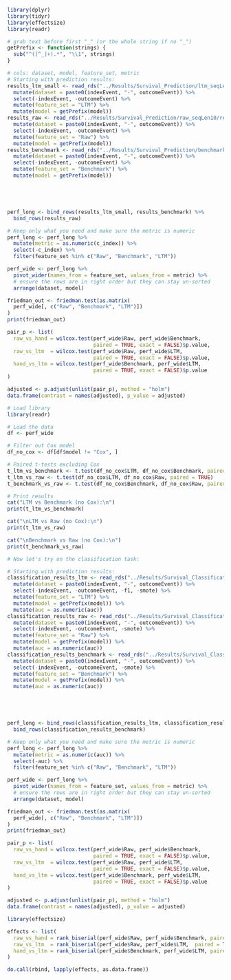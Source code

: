 ```r
library(dplyr) 
library(tidyr)
library(effectsize)
library(readr)

# grab text before first "_" (or the whole string if no "_")
getPrefix <- function(strings) {
  sub("^([^_]+).*", "\\1", strings)
}
```


```r
# cols: dataset, model, feature_set, metric
# Starting with prediction results:
results_ltm_small <- read_rds("../Results/Survival_Prediction/ltm_seqLen10/results.rds") %>%
  mutate(dataset = paste0(indexEvent, "-", outcomeEvent)) %>%
  select(-indexEvent, -outcomeEvent) %>%
  mutate(feature_set = "LTM") %>%
  mutate(model = getPrefix(model))
results_raw <- read_rds("../Results/Survival_Prediction/raw_seqLen10/results.rds") %>%
  mutate(dataset = paste0(indexEvent, "-", outcomeEvent)) %>%
  select(-indexEvent, -outcomeEvent) %>%
  mutate(feature_set = "Raw") %>%
  mutate(model = getPrefix(model))
results_benchmark <- read_rds("../Results/Survival_Prediction/benchmark_seqLen10/results.rds") %>%
  mutate(dataset = paste0(indexEvent, "-", outcomeEvent)) %>%
  select(-indexEvent, -outcomeEvent) %>%
  mutate(feature_set = "Benchmark") %>%
  mutate(model = getPrefix(model))





perf_long <- bind_rows(results_ltm_small, results_benchmark) %>%
  bind_rows(results_raw)

# Keep only what you need and make sure the metric is numeric
perf_long <- perf_long %>% 
  mutate(metric = as.numeric(c_index)) %>% 
  select(-c_index) %>%
  filter(feature_set %in% c("Raw", "Benchmark", "LTM"))
```

```r

perf_wide <- perf_long %>% 
  pivot_wider(names_from = feature_set, values_from = metric) %>% 
  # ensure the rows are in right order but they can stay un-sorted
  arrange(dataset, model)

friedman_out <- friedman.test(as.matrix(
  perf_wide[, c("Raw", "Benchmark", "LTM")])
)
print(friedman_out)

```

```r
pair_p <- list(
  raw_vs_hand = wilcox.test(perf_wide$Raw, perf_wide$Benchmark,
                            paired = TRUE, exact = FALSE)$p.value,
  raw_vs_ltm  = wilcox.test(perf_wide$Raw, perf_wide$LTM,
                            paired = TRUE, exact = FALSE)$p.value,
  hand_vs_ltm = wilcox.test(perf_wide$Benchmark, perf_wide$LTM,
                            paired = TRUE, exact = FALSE)$p.value
)

adjusted <- p.adjust(unlist(pair_p), method = "holm")
data.frame(contrast = names(adjusted), p_value = adjusted)

```

```r
# Load library
library(readr)

# Load the data
df <- perf_wide

# Filter out Cox model
df_no_cox <- df[df$model != "Cox", ]

# Paired t-tests excluding Cox
t_ltm_vs_benchmark <- t.test(df_no_cox$LTM, df_no_cox$Benchmark, paired = TRUE)
t_ltm_vs_raw <- t.test(df_no_cox$LTM, df_no_cox$Raw, paired = TRUE)
t_benchmark_vs_raw <- t.test(df_no_cox$Benchmark, df_no_cox$Raw, paired = TRUE)

# Print results
cat("LTM vs Benchmark (no Cox):\n")
print(t_ltm_vs_benchmark)

cat("\nLTM vs Raw (no Cox):\n")
print(t_ltm_vs_raw)

cat("\nBenchmark vs Raw (no Cox):\n")
print(t_benchmark_vs_raw)

```

```r
# Now let's try on the classification task:

# Starting with prediction results:
classification_results_ltm <- read_rds("../Results/Survival_Classification/ltm_seqLen10/results.rds") %>%
  mutate(dataset = paste0(indexEvent, "-", outcomeEvent)) %>%
  select(-indexEvent, -outcomeEvent, -f1, -smote) %>%
  mutate(feature_set = "LTM") %>%
  mutate(model = getPrefix(model)) %>%
  mutate(auc = as.numeric(auc))
classification_results_raw <- read_rds("../Results/Survival_Classification/raw_seqLen10/results.rds") %>%
  mutate(dataset = paste0(indexEvent, "-", outcomeEvent)) %>%
  select(-indexEvent, -outcomeEvent, -smote) %>%
  mutate(feature_set = "Raw") %>%
  mutate(model = getPrefix(model)) %>%
  mutate(auc = as.numeric(auc))
classification_results_benchmark <- read_rds("../Results/Survival_Classification/benchmark_seqLen10/results.rds") %>%
  mutate(dataset = paste0(indexEvent, "-", outcomeEvent)) %>%
  select(-indexEvent, -outcomeEvent, -smote) %>%
  mutate(feature_set = "Benchmark") %>%
  mutate(model = getPrefix(model)) %>%
  mutate(auc = as.numeric(auc))





perf_long <- bind_rows(classification_results_ltm, classification_results_raw) %>%
  bind_rows(classification_results_benchmark)

# Keep only what you need and make sure the metric is numeric
perf_long <- perf_long %>% 
  mutate(metric = as.numeric(auc)) %>% 
  select(-auc) %>%
  filter(feature_set %in% c("Raw", "Benchmark", "LTM"))

```

```r

perf_wide <- perf_long %>% 
  pivot_wider(names_from = feature_set, values_from = metric) %>% 
  # ensure the rows are in right order but they can stay un-sorted
  arrange(dataset, model)

friedman_out <- friedman.test(as.matrix(
  perf_wide[, c("Raw", "Benchmark", "LTM")])
)
print(friedman_out)

```


```r
pair_p <- list(
  raw_vs_hand = wilcox.test(perf_wide$Raw, perf_wide$Benchmark,
                            paired = TRUE, exact = FALSE)$p.value,
  raw_vs_ltm  = wilcox.test(perf_wide$Raw, perf_wide$LTM,
                            paired = TRUE, exact = FALSE)$p.value,
  hand_vs_ltm = wilcox.test(perf_wide$Benchmark, perf_wide$LTM,
                            paired = TRUE, exact = FALSE)$p.value
)

adjusted <- p.adjust(unlist(pair_p), method = "holm")
data.frame(contrast = names(adjusted), p_value = adjusted)

```

```r
library(effectsize)

effects <- list(
  raw_vs_hand = rank_biserial(perf_wide$Raw, perf_wide$Benchmark, paired = TRUE),
  raw_vs_ltm  = rank_biserial(perf_wide$Raw, perf_wide$LTM,  paired = TRUE),
  hand_vs_ltm = rank_biserial(perf_wide$Benchmark, perf_wide$LTM, paired = TRUE)
)

do.call(rbind, lapply(effects, as.data.frame))
```